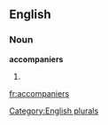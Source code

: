 
==English==

===Noun===
'''accompaniers'''

# {{plural of|[[accompanier]]}}

[[Category:English plurals]]

[[fr:accompaniers]]